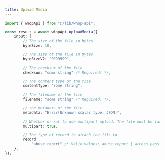 ```yaml
---
title: Upload Media
---
```


```typescript
import { whopApi } from "@/lib/whop-api";

const result = await whopApi.uploadMedia({
	input: {
		// The size of the file in bytes
		byteSize: 10,

		// The size of the file in bytes
		byteSizeV2: "9999999",

		// The checksum of the file
		checksum: "some string" /* Required! */,

		// The content type of the file
		contentType: "some string",

		// The filename of the file
		filename: "some string" /* Required! */,

		// The metadata of the file
		metadata: "Error(Unknown scalar type: JSON)",

		// Whether or not to use multipart upload. The file must be larger than 5MB
		multipart: true,

		// The type of record to attach the file to
		record:
			"abuse_report" /* Valid values: abuse_report | access_pass | app | automated_messages_config | bot | bounty | bounty_submission | competition_prize | content_reward_campaign | content_reward_submission | dispute | dms_post | experience | forum_post | resolution_event_upload | review | review_report | user */ /* Required! */,
	},
});

```
